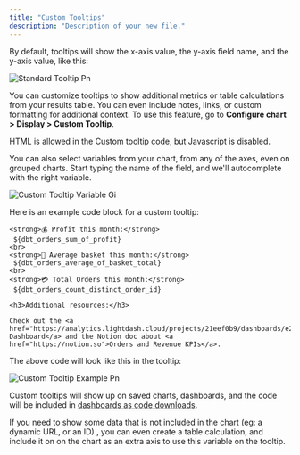 ```yaml
---
title: "Custom Tooltips"
description: "Description of your new file."
---
```


By default, tooltips will show the x-axis value, the y-axis field name, and the y-axis value, like this:

![Standard Tooltip Pn](/images/standard-tooltip.png)

You can customize tooltips to show additional metrics or table calculations from your results table. You can even include notes, links, or custom formatting for additional context. To use this feature, go to **Configure chart \>  Display \> Custom Tooltip**. 

<Check>
  HTML is allowed in the Custom tooltip code, but Javascript is disabled.
</Check>

You can also select variables from your chart, from any of the axes, even on grouped charts. Start typing the name of the field, and we'll autocomplete with the right variable.

![Custom Tooltip Variable Gi](/images/custom-tooltip-variable.gif)

Here is an example code block for a custom tooltip:

```
<strong>💰 Profit this month:</strong>
 ${dbt_orders_sum_of_profit}
<br>
<strong>🛒 Average basket this month:</strong>
 ${dbt_orders_average_of_basket_total}
<br>
<strong>💳 Total Orders this month:</strong>
 ${dbt_orders_count_distinct_order_id}

<h3>Additional resources:</h3>

Check out the <a href="https://analytics.lightdash.cloud/projects/21eef0b9/dashboards/e2b82df2/view">Sales Dashboard</a> and the Notion doc about <a href="https://notion.so">Orders and Revenue KPIs</a>.
```

The above code will look like this in the tooltip:

![Custom Tooltip Example Pn](/images/custom-tooltip-example.png)

Custom tooltips will show up on saved charts, dashboards, and the code will be included in [dashboards as code downloads](https://docs.lightdash.com/references/dashboards-as-code).

<Tip>
  If you need to show some data that is not included in the chart (eg: a dynamic URL, or an ID) , you can even create a table calculation, and include it on on the chart as an extra axis to use this variable on the tooltip.
</Tip>